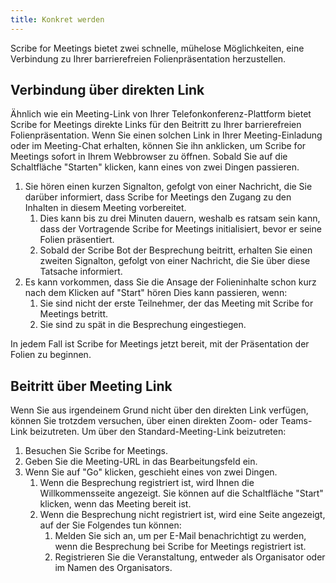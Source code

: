 ```yaml
---
title: Konkret werden
---
```



Scribe for Meetings bietet zwei schnelle, mühelose Möglichkeiten, eine Verbindung zu Ihrer barrierefreien Folienpräsentation herzustellen.

## Verbindung über direkten Link

Ähnlich wie ein Meeting-Link von Ihrer Telefonkonferenz-Plattform bietet Scribe for Meetings direkte Links für den Beitritt zu Ihrer barrierefreien Folienpräsentation. Wenn Sie einen solchen Link in Ihrer Meeting-Einladung oder im Meeting-Chat erhalten, können Sie ihn anklicken, um Scribe for Meetings sofort in Ihrem Webbrowser zu öffnen. Sobald Sie auf die Schaltfläche "Starten" klicken, kann eines von zwei Dingen passieren.
1. Sie hören einen kurzen Signalton, gefolgt von einer Nachricht, die Sie darüber informiert, dass Scribe for Meetings den Zugang zu den Inhalten in diesem Meeting vorbereitet.
    1. Dies kann bis zu drei Minuten dauern, weshalb es ratsam sein kann, dass der Vortragende Scribe for Meetings initialisiert, bevor er seine Folien präsentiert.
    1. Sobald der Scribe Bot der Besprechung beitritt, erhalten Sie einen zweiten Signalton, gefolgt von einer Nachricht, die Sie über diese Tatsache informiert.
1. Es kann vorkommen, dass Sie die Ansage der Folieninhalte schon kurz nach dem Klicken auf "Start" hören Dies kann passieren, wenn:
    1. Sie sind nicht der erste Teilnehmer, der das Meeting mit Scribe for Meetings betritt.
    1. Sie sind zu spät in die Besprechung eingestiegen.

In jedem Fall ist Scribe for Meetings jetzt bereit, mit der Präsentation der Folien zu beginnen.

## Beitritt über Meeting Link

Wenn Sie aus irgendeinem Grund nicht über den direkten Link verfügen, können Sie trotzdem versuchen, über einen direkten Zoom- oder Teams-Link beizutreten. Um über den Standard-Meeting-Link beizutreten:
1. Besuchen Sie Scribe for Meetings.
1. Geben Sie die Meeting-URL in das Bearbeitungsfeld ein.
1. Wenn Sie auf "Go" klicken, geschieht eines von zwei Dingen.
    1. Wenn die Besprechung registriert ist, wird Ihnen die Willkommensseite angezeigt. Sie können auf die Schaltfläche "Start" klicken, wenn das Meeting bereit ist.
    1. Wenn die Besprechung nicht registriert ist, wird eine Seite angezeigt, auf der Sie Folgendes tun können:
        1. Melden Sie sich an, um per E-Mail benachrichtigt zu werden, wenn die Besprechung bei Scribe for Meetings registriert ist.
        1. Registrieren Sie die Veranstaltung, entweder als Organisator oder im Namen des Organisators.
